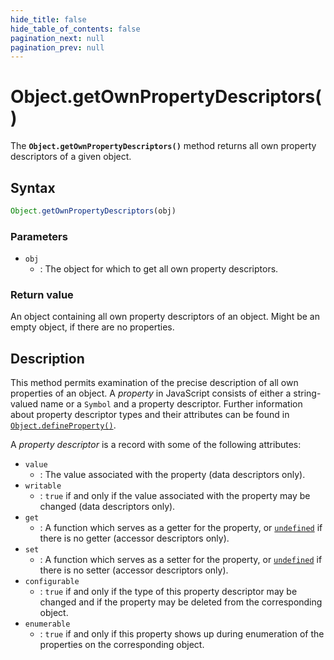 ```yaml
---
hide_title: false
hide_table_of_contents: false
pagination_next: null
pagination_prev: null
---
```

# Object.getOwnPropertyDescriptors()

The **`Object.getOwnPropertyDescriptors()`** method returns all
own property descriptors of a given object.

## Syntax

```js
Object.getOwnPropertyDescriptors(obj)
```

### Parameters

- `obj`
  - : The object for which to get all own property descriptors.

### Return value

An object containing all own property descriptors of an object. Might be an empty
object, if there are no properties.

## Description

This method permits examination of the precise description of all own properties of an
object. A _property_ in JavaScript consists of either a string-valued name or a
`Symbol` and a property descriptor. Further information about property
descriptor types and their attributes can be found in
[`Object.defineProperty()`](../../globals/Object/defineProperty.md).

A _property descriptor_ is a record with some of the following attributes:

- `value`
  - : The value associated with the property (data descriptors only).
- `writable`
  - : `true` if and only if the value associated with the property may be
    changed (data descriptors only).
- `get`
  - : A function which serves as a getter for the property, or [`undefined`](../../globals/undefined.md) if
    there is no getter (accessor descriptors only).
- `set`
  - : A function which serves as a setter for the property, or [`undefined`](../../globals/undefined.md) if
    there is no setter (accessor descriptors only).
- `configurable`
  - : `true` if and only if the type of this property descriptor may be changed
    and if the property may be deleted from the corresponding object.
- `enumerable`
  - : `true` if and only if this property shows up during enumeration of the
    properties on the corresponding object.
